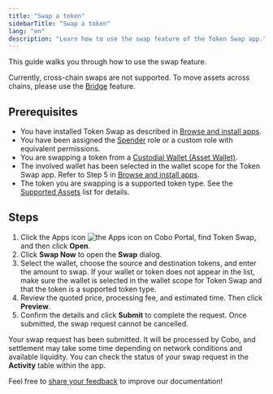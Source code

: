 ```yaml
---
title: "Swap a token"
sidebarTitle: "Swap a token"
lang: "en"
description: "Learn how to use the swap feature of the Token Swap app."
---
```


This guide walks you through how to use the swap feature.

<Info>Currently, cross-chain swaps are not supported. To move assets across chains, please use the [Bridge](/en/apps/bridge/introduction) feature.</Info>

## Prerequisites
- You have installed Token Swap as described in [Browse and install apps](/en/apps/browse-and-install).
- You have been assigned the [Spender](/en/portal/risk-controls/roles-and-permissions) role or a custom role with equivalent permissions.
- You are swapping a token from a [Custodial Wallet (Asset Wallet)](/en/portal/custodial-wallets/asset-wallets/set-up).
- The involved wallet has been selected in the wallet scope for the Token Swap app. Refer to Step 5 in [Browse and install apps](/en/apps/browse-and-install).
- The token you are swapping is a supported token type. See the [Supported Assets](/en/apps/token-swap/supported-assets) list for details.

## Steps

1. Click the Apps icon <img src="/en/images/common/icon_apps.svg" className="icon" alt="the Apps icon" /> on Cobo Portal, find Token Swap, and then click **Open**.
2. Click **Swap Now** to open the **Swap** dialog.
3. Select the wallet, choose the source and destination tokens, and enter the amount to swap.
<Note>If your wallet or token does not appear in the list, make sure the wallet is selected in the wallet scope for Token Swap and that the token is a supported token type.</Note>
4. Review the quoted price, processing fee, and estimated time. Then click **Preview**.
5. Confirm the details and click **Submit** to complete the request.
    <Note>Once submitted, the swap request cannot be cancelled.</Note>

Your swap request has been submitted. It will be processed by Cobo, and settlement may take some time depending on network conditions and available liquidity. You can check the status of your swap request in the **Activity** table within the app.

<Tip>Feel free to [share your feedback](https://forms.zohopublic.com/cobo/form/DocumentFeedbackForm/formperma/QvLOhxJv1_JMsJ-1dleZ8Itb_7rzN-LtgvsDdxosoVI?referrername=manuals) to improve our documentation!</Tip>
